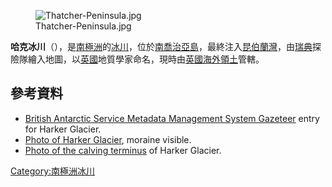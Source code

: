 [[Image:Thatcher-Peninsula.jpg|right]]

{{coord|54|22|0.12|S|36|31|59.88|W|type:glacier|display=title}}

'''哈克冰川'''（{{lang-en|Harker Glacier}}），是[[南極洲|南極洲]]的[[冰川|冰川]]，位於[[南喬治亞島|南喬治亞島]]，最終注入[[昆伯蘭灣|昆伯蘭灣]]，由[[瑞典|瑞典]]探險隊繪入地圖，以[[英國|英國]]地質學家命名，現時由[[英國海外領土|英國海外領土]]管轄。

==參考資料==
* [http://www.antarctica.ac.uk/mdms/cgi-bin/gazetteer.pl?pkey=37726&field_name= British Antarctic Service Metadata Management System Gazeteer]{{dead link|date=2017年12月 |bot=InternetArchiveBot |fix-attempted=yes }} entry for Harker Glacier.
* [http://www.flickr.com/photos/abar/376769785/ Photo of Harker Glacier], moraine visible.
* [https://web.archive.org/web/20070516230327/http://earthweb.ess.washington.edu/lnk/epic/Collections/Evans/pages/EP_0013_DAE_GL.htm Photo of the calving terminus] of Harker Glacier.

{{Antarctica-geo-stub}}
[[Category:南極洲冰川|Category:南極洲冰川]]